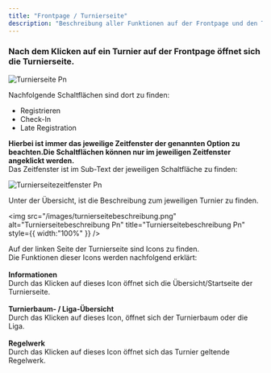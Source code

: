 ```yaml
---
title: "Frontpage / Turnierseite"
description: "Beschreibung aller Funktionen auf der Frontpage und den Turnierseiten."
---
```


### Nach dem Klicken auf ein Turnier auf der Frontpage öffnet sich die Turnierseite.

![Turnierseite Pn](/images/turnierseite.png)

Nachfolgende Schaltflächen sind dort zu finden:

- Registrieren
- Check-In
- Late Registration

**Hierbei ist immer das jeweilige Zeitfenster der genannten Option zu beachten.Die Schaltflächen können nur im jeweiligen Zeitfenster angeklickt werden.**\
Das Zeitfenster ist im Sub-Text der jeweiligen Schaltfläche zu finden:

![Turnierseitezeitfenster Pn](/images/turnierseitezeitfenster.png)

Unter der Übersicht, ist die Beschreibung zum jeweiligen Turnier zu finden.

<img
  src="/images/turnierseitebeschreibung.png"
  alt="Turnierseitebeschreibung Pn"
  title="Turnierseitebeschreibung Pn"
  style={{ width:"100%" }}
/>

Auf der linken Seite der Turnierseite sind Icons zu finden.\
Die Funktionen dieser Icons werden nachfolgend erklärt:\
\
<Icon icon="house-chimney" /> **Informationen**\
Durch das Klicken auf dieses Icon öffnet sich die Übersicht/Startseite der Turnierseite.\
\
<Icon icon="trophy" /> **Turnierbaum- / Liga-Übersicht**\
Durch das Klicken auf dieses Icon, öffnet sich der Turnierbaum oder die Liga.\
\
<Icon icon="scale-balanced" /> **Regelwerk**\
Durch das Klicken auf dieses Icon öffnet sich das Turnier geltende Regelwerk.
